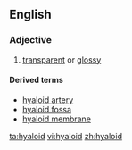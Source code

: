 ==English==

===Adjective===
{{en-adj}}

# [[transparent]] or [[glossy]]

====Derived terms====
*[[hyaloid artery]]
*[[hyaloid fossa]]
*[[hyaloid membrane]]

[[ta:hyaloid]]
[[vi:hyaloid]]
[[zh:hyaloid]]
